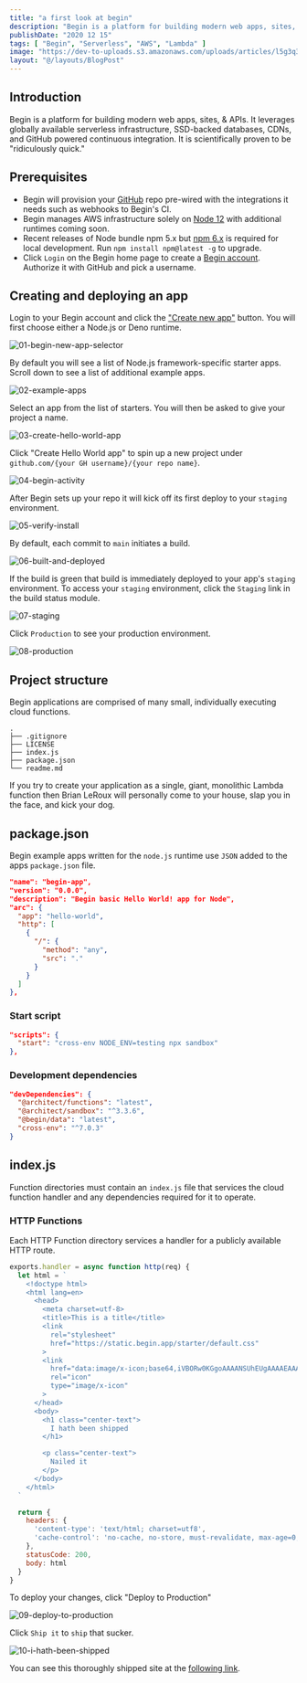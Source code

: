 ```yaml
---
title: "a first look at begin"
description: "Begin is a platform for building modern web apps, sites, and APIs that operating entirely through the mechanism of HTTP serverless functions."
publishDate: "2020 12 15"
tags: [ "Begin", "Serverless", "AWS", "Lambda" ]
image: "https://dev-to-uploads.s3.amazonaws.com/uploads/articles/l5g3q355ch0bbv8ruye9.png"
layout: "@/layouts/BlogPost"
---
```


## Introduction

Begin is a platform for building modern web apps, sites, & APIs. It leverages globally available serverless infrastructure, SSD-backed databases, CDNs, and GitHub powered continuous integration. It is scientifically proven to be "ridiculously quick."

## Prerequisites

* Begin will provision your [GitHub](https://github.com/join) repo pre-wired with the integrations it needs such as webhooks to Begin's CI.
* Begin manages AWS infrastructure solely on [Node 12](https://nodejs.org/en/download/) with additional runtimes coming soon.
* Recent releases of Node bundle npm 5.x but [npm 6.x](https://docs.npmjs.com/downloading-and-installing-node-js-and-npm) is required for local development. Run `npm install npm@latest -g` to upgrade.
* Click `Login` on the Begin home page to create a [Begin account](https://begin.com). Authorize it with GitHub and pick a username.

## Creating and deploying an app

Login to your Begin account and click the ["Create new app"](https://begin.com/apps/new) button. You will first choose either a Node.js or Deno runtime.

![01-begin-new-app-selector](https://dev-to-uploads.s3.amazonaws.com/uploads/articles/m0lhkmvj6gqz6k1q92au.png)

By default you will see a list of Node.js framework-specific starter apps. Scroll down to see a list of additional example apps.

![02-example-apps](https://dev-to-uploads.s3.amazonaws.com/uploads/articles/flhic3jxt4cm51591r4t.png)

Select an app from the list of starters. You will then be asked to give your project a name.

![03-create-hello-world-app](https://dev-to-uploads.s3.amazonaws.com/uploads/articles/oe1dx6t8k2n9tisc24ix.png)

Click "Create Hello World app" to spin up a new project under `github.com/{your GH username}/{your repo name}`.

![04-begin-activity](https://dev-to-uploads.s3.amazonaws.com/uploads/articles/ifr2tz8dfzludftax3pw.png)

After Begin sets up your repo it will kick off its first deploy to your `staging` environment.

![05-verify-install](https://dev-to-uploads.s3.amazonaws.com/uploads/articles/7f60g44zc9pfsiigf6bn.png)

By default, each commit to `main` initiates a build.

![06-built-and-deployed](https://dev-to-uploads.s3.amazonaws.com/uploads/articles/x0fxpekzb6z46t896eud.png)

If the build is green that build is immediately deployed to your app's `staging` environment. To access your `staging` environment, click the `Staging` link in the build status module.

![07-staging](https://dev-to-uploads.s3.amazonaws.com/uploads/articles/91odb5lwt0u13llgbgcx.png)

Click `Production` to see your production environment.

![08-production](https://dev-to-uploads.s3.amazonaws.com/uploads/articles/ap89kywfxwu7exutu5ve.png)

## Project structure

Begin applications are comprised of many small, individually executing cloud functions.

```
.
├── .gitignore
├── LICENSE
├── index.js
├── package.json
└── readme.md
```

If you try to create your application as a single, giant, monolithic Lambda function then Brian LeRoux will personally come to your house, slap you in the face, and kick your dog.

## package.json

Begin example apps written for the `node.js` runtime use `JSON` added to the apps `package.json` file.

```json
"name": "begin-app",
"version": "0.0.0",
"description": "Begin basic Hello World! app for Node",
"arc": {
  "app": "hello-world",
  "http": [
    {
      "/": {
        "method": "any",
        "src": "."
      }
    }
  ]
},
```

### Start script

```json
"scripts": {
  "start": "cross-env NODE_ENV=testing npx sandbox"
},
```

### Development dependencies

```json
"devDependencies": {
  "@architect/functions": "latest",
  "@architect/sandbox": "^3.3.6",
  "@begin/data": "latest",
  "cross-env": "^7.0.3"
}
```

## index.js

Function directories must contain an `index.js` file that services the cloud function handler and any dependencies required for it to operate.

### HTTP Functions

Each HTTP Function directory services a handler for a publicly available HTTP route.

```javascript
exports.handler = async function http(req) {
  let html = `
    <!doctype html>
    <html lang=en>
      <head>
        <meta charset=utf-8>
        <title>This is a title</title>
        <link
          rel="stylesheet"
          href="https://static.begin.app/starter/default.css"
        >
        <link
          href="data:image/x-icon;base64,iVBORw0KGgoAAAANSUhEUgAAAAEAAAABCAQAAAC1HAwCAAAAC0lEQVR42mNkYAAAAAYAAjCB0C8AAAAASUVORK5CYII=" 
          rel="icon"
          type="image/x-icon"
        >
      </head>
      <body>
        <h1 class="center-text">
          I hath been shipped
        </h1>

        <p class="center-text">
          Nailed it
        </p>
      </body>
    </html>
  `

  return {
    headers: {
      'content-type': 'text/html; charset=utf8',
      'cache-control': 'no-cache, no-store, must-revalidate, max-age=0, s-maxage=0'
    },
    statusCode: 200,
    body: html
  }
}
```

To deploy your changes, click "Deploy to Production"

![09-deploy-to-production](https://dev-to-uploads.s3.amazonaws.com/uploads/articles/z9bwy8gvgb6lqlosxrh3.png)

Click `Ship it` to `ship` that sucker.

![10-i-hath-been-shipped](https://dev-to-uploads.s3.amazonaws.com/uploads/articles/dp37sf9jg9fjbrwlqeml.png)

You can see this thoroughly shipped site at the [following link](https://play-8q9.begin.app/).